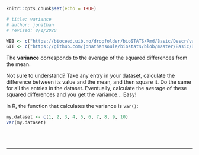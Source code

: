 ```r
knitr::opts_chunk$set(echo = TRUE)

# title: variance
# author: jonathan
# revised: 8/1/2020

WEB <- c("https://bioceed.uib.no/dropfolder/bioSTATS/Rmd/Basic/Descr/var.html")
GIT <- c("https://github.com/jonathansoule/biostats/blob/master/Basic/Descr/var.Rmd")
```

The **variance** corresponds to the average of the squared differences from the mean.

Not sure to understand? Take any entry in your dataset, calculate the difference between its value and the mean, and then square it. Do the same for all the entries in the dataset. Eventually, calculate the average of these squared differences and you get the variance… Easy!

In R, the function that calculates the variance is `var()`:

```r
my.dataset <- c(1, 2, 3, 4, 5, 6, 7, 8, 9, 10)
var(my.dataset)
```
<br/><br/>

***
<!-- UNCOMMENT TO ACTIVATE
Get the Rmarkdown file corresponding to this page on [GitHub](`r GIT`){target="_blank"}.
-->
